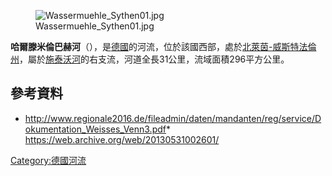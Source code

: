 {{No footnotes|time=2020-07-07T13:30:34+00:00}}
[[Image:Wassermuehle_Sythen01.jpg|right]]

{{Coord|51|45|12.20|N|7|12|33.96|E|display=title}}

'''哈爾滕米倫巴赫河'''（{{lang-de|Halterner Mühlenbach}}），是[[德國|德國]]的河流，位於該國西部，處於[[北萊茵-威斯特法倫州|北萊茵-威斯特法倫州]]，屬於[[施泰沃河|施泰沃河]]的右支流，河道全長31公里，流域面積296平方公里。

==參考資料==
* http://www.regionale2016.de/fileadmin/daten/mandanten/reg/service/Dokumentation_Weisses_Venn3.pdf* {{Wayback|url=http://www.regionale2016.de/fileadmin/daten/mandanten/reg/service/Dokumentation_Weisses_Venn3.pdf* |date=20130531002601 }} https://web.archive.org/web/20130531002601/ {{Wayback|url=http://www.regionale2016.de/fileadmin/daten/mandanten/reg/service/Dokumentation_Weisses_Venn3.pdf |date=20130531002601 }}

{{Germany-geo-stub}}
[[Category:德國河流|Category:德國河流]]